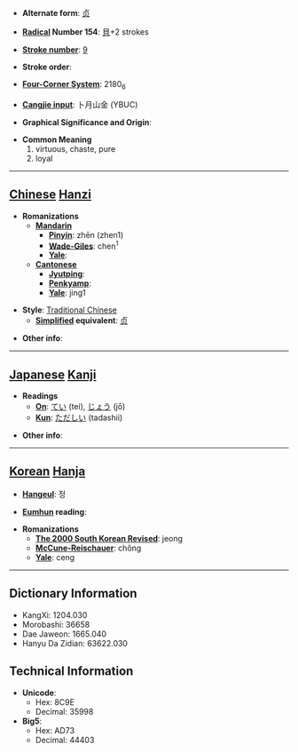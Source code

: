 * '''Alternate form''': [[贞]]

* '''[[Wiktionary:Chinese radical index| Radical]] Number 154''': [[Wiktionary:Chinese radical index 貝|貝]]+2 strokes

* '''[[Wiktionary:Chinese total strokes index|Stroke number]]''': [[Wiktionary:Chinese total strokes index 9|9]]

* '''Stroke order''': 

* '''[[Wiktionary:Chinese four corner index|Four-Corner System]]''': 2180<sub>6</sub>

* '''[[Wiktionary:Chinese Cangjie index|Cangjie input]]''': 卜月山金 (YBUC)

* '''Graphical Significance and Origin''': 

* '''Common Meaning'''
*#virtuous, chaste, pure
*# loyal


----

== [[Chinese]] [[Hanzi]] ==

* '''Romanizations'''
** '''[[Mandarin]]'''
*** '''[[Pinyin]]''': zhēn (zhen1)
*** '''[[Wade-Giles]]''': chen<sup>1</sup>
*** '''[[Yale]]''': 
** '''[[Cantonese]]'''
*** '''[[Jyutping]]''':
*** '''[[Penkyamp]]''': 
*** '''[[Yale]]''': jing1

* '''Style''': [[Traditional Chinese]] 
** '''[[Simplified Chinese|Simplified]] equivalent''': [[贞]]

* '''Other info''': 

----

== [[Japanese]] [[Kanji]] ==

* '''Readings'''
** '''[[On]]''': [[てい]] (tei), [[じょう]] (jō)
** '''[[Kun]]''': [[ただしい]] (tadashii)

* '''Other info''':  

----

== [[Korean]] [[Hanja]] ==

* '''[[Hangeul]]''': 정

* '''[[Eumhun]] reading''': 

* '''Romanizations'''
** '''[[The 2000 South Korean Revised Romanization|The 2000 South Korean Revised]]''': jeong
** '''[[McCune-Reischauer]]''': chŏng
** '''[[Yale]]''': ceng

----

== Dictionary Information ==

* KangXi: 1204.030
* Morobashi: 36658
* Dae Jaweon: 1665.040
* Hanyu Da Zidian: 63622.030

== Technical Information ==

* '''Unicode''':
** Hex: 8C9E
** Decimal: 35998
* '''Big5''':
** Hex: AD73
** Decimal: 44403
